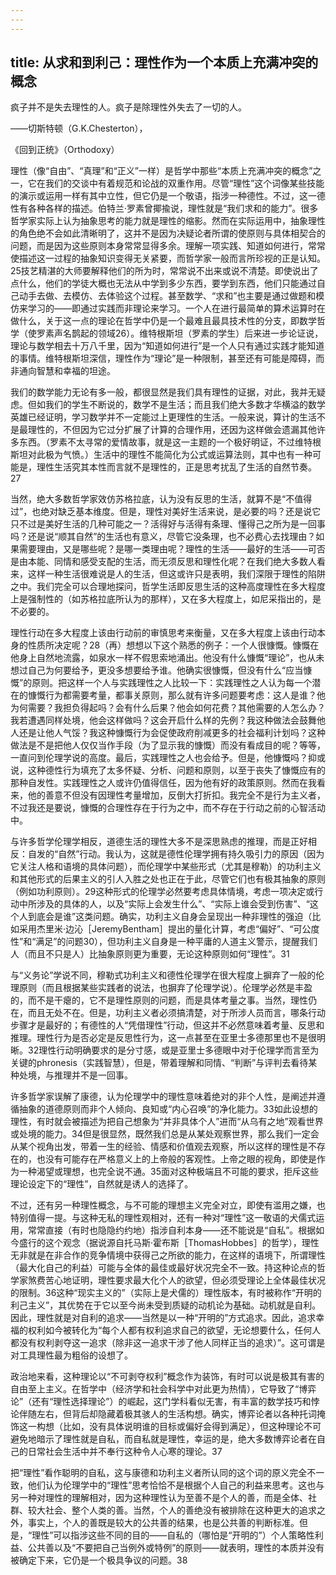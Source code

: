 ```yaml
---
---
---
```

title: 从求和到利己：理性作为一个本质上充满冲突的概念
---




疯子并不是失去理性的人。疯子是除理性外失去了一切的人。

——切斯特顿（G.K.Chesterton），

《回到正统》（Orthodoxy）

理性（像“自由”、“真理”和“正义”一样）是哲学中那些“本质上充满冲突的概念”之一，它在我们的交谈中有着规范和论战的双重作用。尽管“理性”这个词像某些技能的演示或运用一样有其中立性，但它仍是一个敬语，指涉一种德性。不过，这一德性有各种各样的描述。伯特兰·罗素曾揶揄说，理性就是“我们求和的能力”。很多哲学家实际上认为抽象思考的能力就是理性的缩影。然而在实际运用中，抽象理性的角色绝不会如此清晰明了，这并不是因为决疑论者所谓的使原则与具体相契合的问题，而是因为这些原则本身常常显得多余。理解一项实践、知道如何进行，常常使描述这一过程的抽象知识变得无关紧要，而哲学家一般而言所珍视的正是认知。25技艺精湛的大师要解释他们的所为时，常常说不出来或说不清楚。即使说出了点什么，他们的学徒大概也无法从中学到多少东西，要学到东西，他们只能通过自己动手去做、去模仿、去体验这个过程。甚至数学、“求和”也主要是通过做题和模仿来学习的——即通过实践而非理论来学习。一个人在进行最简单的算术运算时在做什么，关于这一点的理论在哲学中仍是一个最难且最具技术性的分支，即数学哲学（使罗素声名鹊起的领域26）。维特根斯坦（罗素的学生）后来进一步论证说，理论与数学相去十万八千里，因为“知道如何进行”是一个人只有通过实践才能知道的事情。维特根斯坦深信，理性作为“理论”是一种限制，甚至还有可能是障碍，而非通向智慧和幸福的坦途。

我们的数学能力无论有多一般，都很显然是我们具有理性的证据，对此，我并无疑虑。但如我们的学生不断说的，数学不是生活；而且我们绝大多数才华横溢的数学英雄已经证明，学习数学并不一定能过上更理性的生活。一般来说，算计的生活不是最理性的，不但因为它过分扩展了计算的合理作用，还因为这样做会遗漏其他许多东西。（罗素不太寻常的爱情故事，就是这一主题的一个极好明证，不过维特根斯坦对此极为气愤。）生活中的理性不能简化为公式或运算法则，其中也有一种可能是，理性生活究其本性而言就不是理性的，正是思考扰乱了生活的自然节奏。27

当然，绝大多数哲学家效仿苏格拉底，认为没有反思的生活，就算不是“不值得过”，也绝对缺乏基本维度。但是，理性对美好生活来说，是必要的吗？还是说它只不过是美好生活的几种可能之一？活得好与活得有条理、懂得己之所为是一回事吗？还是说“顺其自然”的生活也有意义，尽管它没条理，也不必费心去找理由？如果需要理由，又是哪些呢？是哪一类理由呢？理性的生活——最好的生活——可否是由本能、同情和感受支配的生活，而无须反思和理性化呢？在我们绝大多数人看来，这样一种生活很难说是人的生活，但这或许只是表明，我们深限于理性的陷阱之中。我们完全可以合理地探问，哲学生活即反思生活的这种高度理性在多大程度上是强制性的（如苏格拉底所认为的那样），又在多大程度上，如尼采指出的，是不必要的。

理性行动在多大程度上该由行动前的审慎思考来衡量，又在多大程度上该由行动本身的性质所决定呢？28（再）想想以下这个熟悉的例子：一个人很慷慨。慷慨在他身上自然地流露，如泉水一样不假思索地涌出。他没有什么慷慨“理论”，也从未想过自己为何要给予，更没多想要给予谁。他确实很慷慨，但没有什么“应当慷慨”的原则。把这样一个人与实践理性之人比较一下：实践理性之人认为每一个潜在的慷慨行为都需要考量，都事关原则，那么就有许多问题要考虑：这人是谁？他为何需要？我担负得起吗？会有什么后果？他会如何花费？其他需要的人怎么办？我若遭遇同样处境，他会这样做吗？这会开启什么样的先例？我这种做法会鼓舞他人还是让他人气馁？我这种慷慨行为会促使政府削减更多的社会福利计划吗？这种做法是不是把他人仅仅当作手段（为了显示我的慷慨）而没有看成目的呢？等等，一直问到伦理学说的高度。最后，实践理性之人也会给予。但是，他慷慨吗？抑或说，这种德性行为填充了太多怀疑、分析、问题和原则，以至于丧失了慷慨应有的那种自发性。实践理性之人或许仍值得信任，因为他有好的政策原则。然而在我看来，他的善意不但没有因理性考量增加，反倒大打折扣。我完全不是行为主义者，不过我还是要说，慷慨的合理性存在于行为之中，而不存在于行动之前的心智活动中。

与许多哲学伦理学相反，道德生活的理性大多不是深思熟虑的推理，而是正好相反：自发的“自然”行动。我认为，这就是德性伦理学拥有持久吸引力的原因（因为它关注人格和语境的具体问题），而伦理学中某些形式（尤其是穆勒）的功利主义和其他形式的后果主义的引人入胜之处也正在于此，尽管它们也有极其抽象的原则（例如功利原则）。29这种形式的伦理学必然要考虑具体情境，考虑一项决定或行动中所涉及的具体的人，以及“实际上会发生什么”、“实际上谁会受到伤害”、“这个人到底会是谁”这类问题。确实，功利主义自身会呈现出一种非理性的强迫（比如采用杰里米·边沁［JeremyBentham］提出的量化计算，考虑“偏好”、“可公度性”和“满足”的问题30），但功利主义自身是一种平庸的人道主义警示，提醒我们人（而且不只是人）比抽象原则更为重要，无论这种原则如何“理性”。31

与“义务论”学说不同，穆勒式功利主义和德性伦理学在很大程度上摒弃了一般的伦理原则（而且根据某些实践者的说法，也摒弃了伦理学说）。伦理学必然是丰盈的，而不是干瘪的，它不是理性原则的问题，而是具体考量之事。当然，理性仍在，而且无处不在。但是，功利主义者必须搞清楚，对于所涉人员而言，哪条行动步骤才是最好的；有德性的人“凭借理性”行动，但这并不必然意味着考量、反思和推理。理性行为是否必定是反思性行为，这一点甚至在亚里士多德那里也不是很明晰。32理性行动明确要求的是分寸感，或是亚里士多德眼中对于伦理学而言至为关键的phronesis（实践智慧），但是，带着理解和同情、“判断”与评判去看待某种处境，与推理并不是一回事。

许多哲学家误解了康德，认为伦理学中的理性意味着绝对的非个人性，是阐述并遵循抽象的道德原则而非个人倾向、良知或“内心召唤”的净化能力。33如此设想的理性，有时就会被描述为把自己想象为“并非具体个人”进而“从乌有之地”观看世界或处境的能力。34但是很显然，既然我们总是从某处观察世界，那么我们一定会从某个视角出发，带着一生的经验、情感和价值观去观察，所以这样的理性是不存在的，也没有可能存在严格意义上的上帝般的客观性。上帝之眼的视角，即使是作为一种渴望或理想，也完全说不通。35面对这种极端且不可能的要求，拒斥这些理论设定下的“理性”，自然就是诱人的选择了。

不过，还有另一种理性概念，与不可能的理想主义完全对立，即使有滥用之嫌，也特别值得一提。与这种无私的理性观相对，还有一种对“理性”这一敬语的犬儒式运用，常常直接（有时也隐隐约约地）指涉自利本身——还不能说是“自私”。根据如今盛行的这个观念（据说源自托马斯·霍布斯［ThomasHobbes］的哲学），理性无非就是在非合作的竞争情境中获得己之所欲的能力，在这样的语境下，所谓理性（最大化自己的利益）可能与全体的最佳或最好状况完全不一致。持这种论点的哲学家煞费苦心地证明，理性要求最大化个人的欲望，但必须受理论上全体最佳状况的限制。36这种“现实主义的”（实际上是犬儒的）理性版本，有时被称作“开明的利己主义”，其优势在于它以至今尚未受到质疑的动机论为基础。动机就是自利。因此，理性就是对自利的追求——当然是以一种“开明的”方式追求。因此，追求幸福的权利如今被转化为“每个人都有权利追求自己的欲望，无论想要什么，任何人都没有权利剥夺这一追求（除非这一追求干涉了他人同样正当的追求）”。这可谓是对工具理性最为粗俗的设想了。

政治地来看，这种理论以“不可剥夺权利”概念作为装饰，有时可以说是极其有害的自由至上主义。在哲学中（经济学和社会科学中对此更为热情），它导致了“博弈论”（还有“理性选择理论”）的崛起，这门学科看似无害，有丰富的数学技巧和悖论伴随左右，但背后却隐藏着极其骇人的生活构想。确实，博弈论者以各种托词掩饰这一构想（比如，没有具体说明谁的目标或偏好会得到满足），但这种理论不可避免地暗示了理性就是自私，而自私就是理性，幸运的是，绝大多数博弈论者在自己的日常社会生活中并不奉行这种令人心寒的理论。37

把“理性”看作聪明的自私，这与康德和功利主义者所认同的这个词的原义完全不一致，他们认为伦理学中的“理性”思考恰恰不是根据个人自己的利益来思考。这也与另一种对理性的理解相对，因为这种理性认为至善不是个人的善，而是全体、社群、较大社会、整个人类的善。当然，个人的善绝没有被排除在这种更大的追求之外，事实上，个人的善既是较大的公共善的结果，也是公共善的判断标准。但是，“理性”可以指涉这些不同的目的——自私的（哪怕是“开明的”）个人策略性利益、公共善以及“不要把自己当例外或特例”的原则——就表明，理性的本质并没有被确定下来，它仍是一个极具争议的问题。38